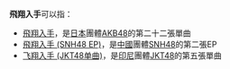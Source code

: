 '''飛翔入手'''可以指：

* [[飛翔入手|飛翔入手]]，是[[日本|日本]]團體[[AKB48|AKB48]]的第二十二張單曲
* [[飛翔入手_(SNH48_EP)|飛翔入手 (SNH48 EP)]]，是[[中國|中國]]團體[[SNH48|SNH48]]的第二張EP
* [[飞翔入手_(JKT48单曲)|飞翔入手 (JKT48单曲)]]，是[[印尼|印尼]]團體[[JKT48|JKT48]]的第五張單曲

{{disambig|cat=四字作品消歧義}}